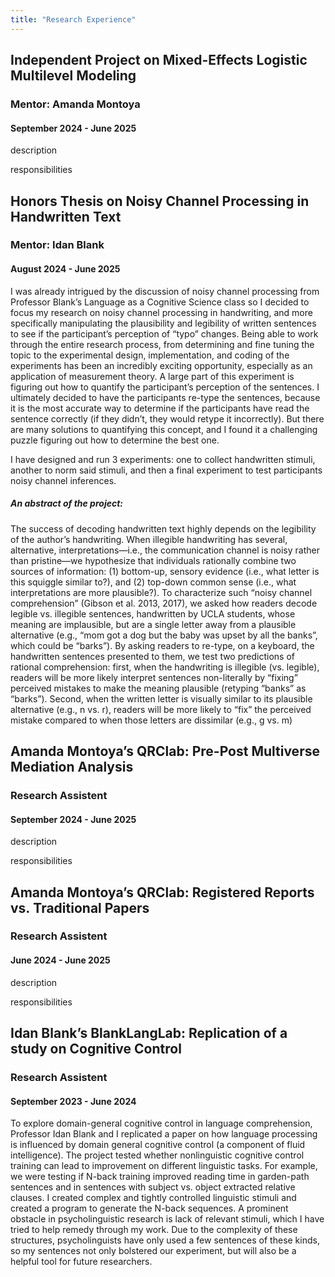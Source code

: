 ```yaml
---
title: "Research Experience"
---
```


## Independent Project on Mixed-Effects Logistic Multilevel Modeling
### Mentor: Amanda Montoya
#### September 2024 - June 2025

description

responsibilities


## Honors Thesis on Noisy Channel Processing in Handwritten Text
### Mentor: Idan Blank
#### August 2024 - June 2025

I was already intrigued by the discussion of noisy channel processing from Professor Blank’s Language as a Cognitive Science class so I decided to focus my research on noisy channel processing in handwriting, and more specifically manipulating the plausibility and legibility of written sentences to see if the participant’s perception of “typo” changes. Being able to work through the entire research process, from determining and fine tuning the topic to the experimental design, implementation, and coding of the experiments has been an incredibly exciting opportunity, especially as an application of measurement theory. A large part of this experiment is figuring out how to quantify the participant’s perception of the sentences. I ultimately decided to have the participants re-type the sentences, because it is the most accurate way to determine if the participants have read the sentence correctly (if they didn’t, they would retype it incorrectly). But there are many solutions to quantifying this concept, and I found it a challenging puzzle figuring out how to determine the best one.

I have designed and run 3 experiments: one to collect handwritten stimuli, another to norm said stimuli, and then a final experiment to test participants noisy channel inferences. 

##### An abstract of the project:

The success of decoding handwritten text highly depends on the legibility of the author’s handwriting. When illegible handwriting has several, alternative, interpretations—i.e., the communication channel is noisy rather than pristine—we hypothesize that individuals rationally combine two sources of information: (1) bottom-up, sensory evidence (i.e., what letter is this squiggle similar to?), and (2) top-down common sense (i.e., what interpretations are more plausible?). To characterize such “noisy channel comprehension” (Gibson et al. 2013, 2017), we asked how readers decode legible vs. illegible sentences, handwritten by UCLA students, whose meaning are implausible, but are a single letter away from a plausible alternative (e.g., “mom got a dog but the baby was upset by all the banks”, which could be “barks”). By asking readers to re-type, on a keyboard, the handwritten sentences presented to them, we test two predictions of rational comprehension: first, when the handwriting is illegible (vs. legible), readers will be more likely interpret sentences non-literally by “fixing” perceived mistakes to make the meaning plausible (retyping “banks” as “barks”). Second, when the written letter is visually similar to its plausible alternative (e.g., n vs. r), readers will be more likely to “fix” the perceived mistake compared to when those letters are dissimilar (e.g., g vs. m)




## Amanda Montoya's QRClab: Pre-Post Multiverse Mediation Analysis
### Research Assistent
#### September 2024 - June 2025

description

responsibilities



## Amanda Montoya's QRClab: Registered Reports vs. Traditional Papers
### Research Assistent
#### June 2024 - June 2025


description

responsibilities



## Idan Blank's BlankLangLab: Replication of a study on Cognitive Control
### Research Assistent
#### September 2023 - June 2024

To explore domain-general cognitive control in language comprehension, Professor Idan Blank and I replicated a paper on how language processing is influenced by domain general cognitive control (a component of fluid intelligence). The project tested whether nonlinguistic cognitive control training can lead to improvement on different linguistic tasks. For example, we were testing if N-back training improved reading time in garden-path sentences and in sentences with subject vs. object extracted relative clauses. I created complex and tightly controlled linguistic stimuli and created a program to generate the N-back sequences. A prominent obstacle in psycholinguistic research is lack of relevant stimuli, which I have tried to help remedy through my work. Due to the complexity of these structures, psycholinguists have only used a few sentences of these kinds, so my sentences not only bolstered our experiment, but will also be a helpful tool for future researchers. 

